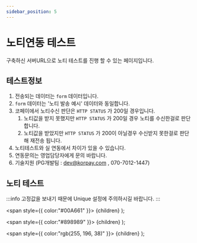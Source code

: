 ```yaml
---
sidebar_position: 5
---
```



# 노티연동 테스트

구축하신 서버URL으로 노티 테스트를 진행 할 수 있는 페이지입니다.

## 테스트정보

1. 전송되는 데이터는 `form` 데이터입니다.
2. `form` 데이터는 '노티 발송 예시' 데이터와 동일합니다.
3. 코페이에서 노티수신 판단은 `HTTP STATUS` 가 200일 경우입니다.
    1. 노티값을 받지 못했지만 `HTTP STATUS` 가 200일 경우 노티를 수신한걸로 판단합니다.
    2. 노티값을 받았지만 `HTTP STATUS` 가 200이 아닐경우 수신받지 못한걸로 판단해 재전송 됩니다.
4. 노티테스트와 실 연동에서 차이가 있을 수 있습니다.
5. 연동문의는 영업담당자에게 문의 바랍니다.
6. 기술지원 (PG개발팀 : dev@korpay.com , 070-7012-1447)


## 노티 테스트

:::info
고정값을 보내기 때문에 <Yellow>Unique</Yellow> 설정에 주의하시길 바랍니다.
:::

<HttpStatusCode />


<span
style={{
color:"#00A661"
}}>
{children}
</span>
);

<span
style={{
color:"#898989"
}}>
{children}
</span>
);

<span
style={{
color:"rgb(255, 196, 38)"
}}>
{children}
</span>
);